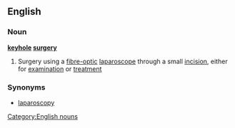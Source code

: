 ==English==
===Noun===
{{wikipediapar|laparoscopic surgery}}
'''[[keyhole]] [[surgery]]'''
#Surgery using a [[fibre-optic]] [[laparoscope]] through a small [[incision]], either for [[examination]] or [[treatment]]
===Synonyms===
*[[laparoscopy]]
[[Category:English nouns]]